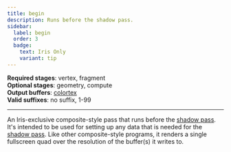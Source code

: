 ```yaml
---
title: begin
description: Runs before the shadow pass.
sidebar:
  label: begin
  order: 3
  badge:
    text: Iris Only
    variant: tip
---
```


**Required stages**: vertex, fragment  
**Optional stages**: geometry, compute  
**Output buffers**: [colortex](/current/reference/buffers/colortex)  
**Valid suffixes**: no suffix, 1-99

-------------------------------------------------


An Iris-exclusive composite-style pass that runs before the [shadow pass](/current/reference/programs/shadow). It's intended to be used for setting up any data that is needed for the [shadow pass](/current/reference/programs/shadow). Like other composite-style programs, it renders a single fullscreen quad over the resolution of the buffer(s) it writes to.